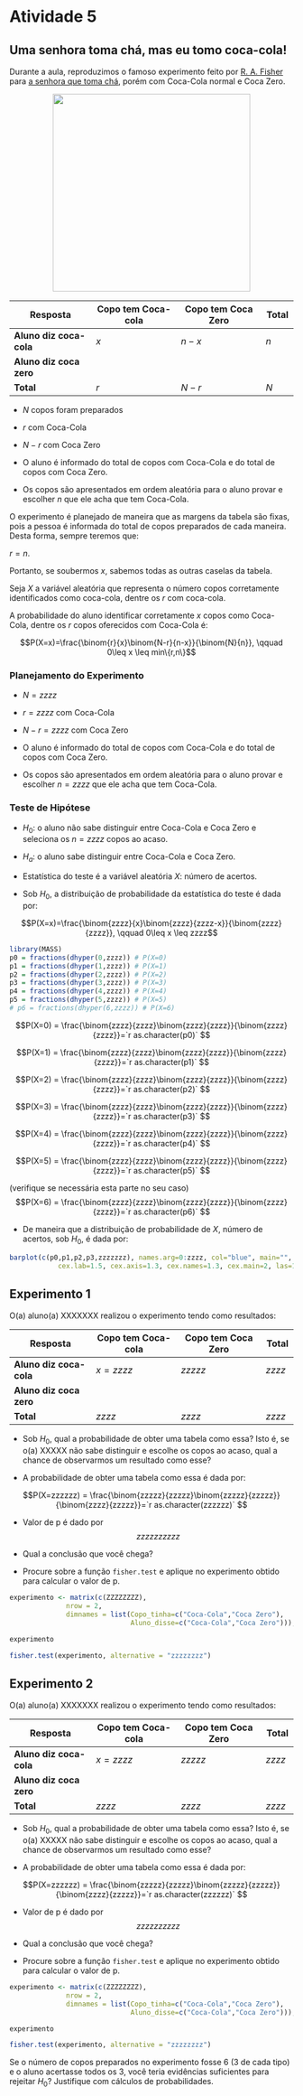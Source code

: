 # Atividade 5

## Uma senhora toma chá, mas eu tomo coca-cola!

Durante a aula, reproduzimos o famoso experimento feito por [R. A. Fisher](https://pt.wikipedia.org/wiki/Ronald_Fisher) para [a senhora que toma chá](https://youtu.be/lgs7d5saFFc), porém com Coca-Cola normal e Coca Zero.

<center><img src="poster.jpg" width=350></center>



  Resposta                      | Copo tem Coca-cola  | Copo tem Coca Zero|   Total    
------------------------| ------------------------- | ------------------------- |---------- 
**Aluno diz coca-cola** | $x$                       |          $n-x$              | $n$ 
**Aluno diz coca zero** |                     |                        | 
            **Total**              | $r$                   | $N-r$                     | $N$      

* $N$ copos foram preparados

* $r$ com Coca-Cola

* $N-r$ com Coca Zero

* O aluno é informado do total de copos com Coca-Cola e do total de copos com Coca Zero.

* Os copos são apresentados em ordem aleatória para o aluno provar e escolher $n$ que ele acha que tem Coca-Cola.

O experimento é planejado de maneira que as margens da tabela são fixas, pois a pessoa é informada do total de copos preparados de cada maneira. Desta forma, sempre teremos que:

$r=n$.

Portanto, se soubermos $x$, sabemos todas as outras caselas da tabela.

Seja $X$ a variável aleatória que representa o número copos corretamente identificados como coca-cola, dentre os $r$ com coca-cola.

A probabilidade do aluno identificar corretamente $x$ copos como Coca-Cola, dentre os $r$ copos oferecidos com Coca-Cola é:

$$P(X=x)=\frac{\binom{r}{x}\binom{N-r}{n-x}}{\binom{N}{n}}, \qquad 0\leq x \leq min\{r,n\}$$

### Planejamento do Experimento

* $N=zzzz$

* $r=zzzz$ com Coca-Cola

* $N-r=zzzz$ com Coca Zero

* O aluno é informado do total de copos com Coca-Cola e do total de copos com Coca Zero.

* Os copos são apresentados em ordem aleatória para o aluno provar e escolher $n=zzzz$
 que ele acha que tem Coca-Cola.

### Teste de Hipótese

* $H_0$: o aluno não sabe distinguir entre Coca-Cola e Coca Zero e seleciona os $n=zzzz$ copos ao acaso.

* $H_a$: o aluno sabe distinguir entre Coca-Cola e Coca Zero.

* Estatística do teste  é  a variável aleatória $X$: número de acertos.

* Sob $H_0$, a distribuição de probabilidade da estatística do teste é dada por:

$$P(X=x)=\frac{\binom{zzzz}{x}\binom{zzzz}{zzzz-x}}{\binom{zzzz}{zzzz}}, \qquad 0\leq x \leq zzzz$$

```r
library(MASS)
p0 = fractions(dhyper(0,zzzz)) # P(X=0)
p1 = fractions(dhyper(1,zzzz)) # P(X=1)
p2 = fractions(dhyper(2,zzzz)) # P(X=2)
p3 = fractions(dhyper(3,zzzz)) # P(X=3)
p4 = fractions(dhyper(4,zzzz)) # P(X=4)
p5 = fractions(dhyper(5,zzzz)) # P(X=5)
# p6 = fractions(dhyper(6,zzzz)) # P(X=6)
```

$$P(X=0) = \frac{\binom{zzzz}{zzzz}\binom{zzzz}{zzzz}}{\binom{zzzz}{zzzz}}=`r as.character(p0)` $$

$$P(X=1) = \frac{\binom{zzzz}{zzzz}\binom{zzzz}{zzzz}}{\binom{zzzz}{zzzz}}=`r as.character(p1)` $$

$$P(X=2) = \frac{\binom{zzzz}{zzzz}\binom{zzzz}{zzzz}}{\binom{zzzz}{zzzz}}=`r as.character(p2)` $$

$$P(X=3) = \frac{\binom{zzzz}{zzzz}\binom{zzzz}{zzzz}}{\binom{zzzz}{zzzz}}=`r as.character(p3)` $$

$$P(X=4) = \frac{\binom{zzzz}{zzzz}\binom{zzzz}{zzzz}}{\binom{zzzz}{zzzz}}=`r as.character(p4)` $$

$$P(X=5) = \frac{\binom{zzzz}{zzzz}\binom{zzzz}{zzzz}}{\binom{zzzz}{zzzz}}=`r as.character(p5)` $$

(verifique se necessária esta parte no seu caso)
$$P(X=6) = \frac{\binom{zzzz}{zzzz}\binom{zzzz}{zzzz}}{\binom{zzzz}{zzzz}}=`r as.character(p6)` $$


* De maneira que a distribuição de probabilidade de $X$, número de acertos, sob $H_0$, é dada por:

```r
barplot(c(p0,p1,p2,p3,zzzzzzz), names.arg=0:zzzz, col="blue", main="", 
            cex.lab=1.5, cex.axis=1.3, cex.names=1.3, cex.main=2, las=1, xlab="x", ylab="P(X=x)",ylim=c(0,1))
```

## Experimento 1

O(a) aluno(a) XXXXXXX realizou o experimento tendo como resultados:


  Resposta                      | Copo tem Coca-cola  | Copo tem Coca Zero|   Total    
------------------------| ------------------------- | ------------------------- |---------- 
**Aluno diz coca-cola** | $x=zzzz$                       |          $zzzzz$              | $zzzz$ 
**Aluno diz coca zero** |                     |                        | 
            **Total**              | $zzzz$                   | $zzzz$                     | $zzzz$      



* Sob $H_0$, qual a probabilidade de obter uma tabela como essa? Isto é, se o(a) XXXXX não sabe distinguir e escolhe os copos ao acaso, qual a chance de observarmos um resultado como esse?



* A probabilidade de obter uma tabela como essa é dada por:

$$P(X=zzzzzz) = \frac{\binom{zzzzz}{zzzzz}\binom{zzzzz}{zzzzz}}{\binom{zzzz}{zzzzz}}=`r as.character(zzzzzz)` $$


* Valor de p é dado por $$ zzzzzzzzzz   $$


* Qual a conclusão que você chega?

* Procure sobre a função `fisher.test` e aplique no experimento obtido para calcular o valor de p. 

```r
experimento <- matrix(c(ZZZZZZZZ),
              nrow = 2,
              dimnames = list(Copo_tinha=c("Coca-Cola","Coca Zero"),
                              Aluno_disse=c("Coca-Cola","Coca Zero")));

experimento

fisher.test(experimento, alternative = "zzzzzzzz")
```


## Experimento 2

O(a) aluno(a) XXXXXXX realizou o experimento tendo como resultados:


  Resposta                      | Copo tem Coca-cola  | Copo tem Coca Zero|   Total    
------------------------| ------------------------- | ------------------------- |---------- 
**Aluno diz coca-cola** | $x=zzzz$                       |          $zzzzz$              | $zzzz$ 
**Aluno diz coca zero** |                     |                        | 
            **Total**              | $zzzz$                   | $zzzz$                     | $zzzz$      



* Sob $H_0$, qual a probabilidade de obter uma tabela como essa? Isto é, se o(a) XXXXX não sabe distinguir e escolhe os copos ao acaso, qual a chance de observarmos um resultado como esse?



* A probabilidade de obter uma tabela como essa é dada por:

$$P(X=zzzzzz) = \frac{\binom{zzzzz}{zzzzz}\binom{zzzzz}{zzzzz}}{\binom{zzzz}{zzzzz}}=`r as.character(zzzzzz)` $$


* Valor de p é dado por $$ zzzzzzzzzz   $$


* Qual a conclusão que você chega?

* Procure sobre a função `fisher.test` e aplique no experimento obtido para calcular o valor de p. 

```r
experimento <- matrix(c(ZZZZZZZZ),
              nrow = 2,
              dimnames = list(Copo_tinha=c("Coca-Cola","Coca Zero"),
                              Aluno_disse=c("Coca-Cola","Coca Zero")));

experimento

fisher.test(experimento, alternative = "zzzzzzzz")
```




Se o número de copos preparados no experimento fosse 6 (3 de cada tipo) e o aluno acertasse todos os 3, você teria evidências suficientes para rejeitar $H_0$? Justifique com cálculos de probabilidades. 



